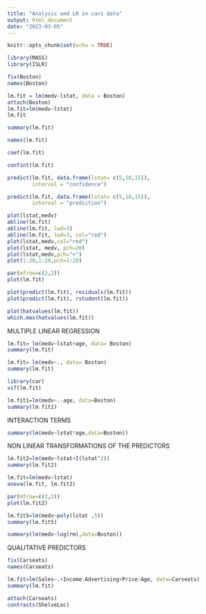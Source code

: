 ---
title: "Analysis and LR in cars data"
output: html_document
date: "2023-03-05"
---

```{r setup, include=FALSE}
knitr::opts_chunk$set(echo = TRUE)
```


```{r cars}
library(MASS)
library(ISLR)
```

```{r}
fix(Boston)
names(Boston)
```

```{r}
lm.fit = lm(medv~lstat, data = Boston)
attach(Boston)
lm.fit=lm(medv~lstat)
lm.fit

```

```{r}
summary(lm.fit)
```

```{r}
names(lm.fit)
```

```{r}
coef(lm.fit)
```

```{r}
confint(lm.fit)
```

```{r}
predict(lm.fit, data.frame(lstat= c(5,10,15)),
        interval = "confidence")
```

```{r}
predict(lm.fit, data.frame(lstat= c(5,10,15)),
        interval = "prediction")
```

```{r}
plot(lstat,medv)
abline(lm.fit)
abline(lm.fit, lwd=3)
abline(lm.fit, lwd=3, col="red")
plot(lstat,medv,col="red")
plot(lstat, medv, pch=20)
plot(lstat,medv,pch="+")
plot(1:20,1:20,pch=1:20)
```

```{r}
par(mfrow=c(2,2))
plot(lm.fit)
```

```{r}
plot(predict(lm.fit), residuals(lm.fit))
plot(predict(lm.fit), rstudent(lm.fit))
```

```{r}
plot(hatvalues(lm.fit))
which.max(hatvalues(lm.fit))
```

MULTIPLE LINEAR REGRESSION

```{r}
lm.fit= lm(medv~lstat+age, data= Boston)
summary(lm.fit)
```

```{r}
lm.fit= lm(medv~., data= Boston)
summary(lm.fit)
```

```{r}
library(car)
vif(lm.fit)
```

```{r}
lm.fit1=lm(medv~.-age, data=Boston)
summary(lm.fit1)
```

INTERACTION TERMS

```{r}
summary(lm(medv~lstat*age,data=Boston))
```

NON LINEAR TRANSFORMATIONS OF THE PREDICTORS

```{r}
lm.fit2=lm(medv~lstat+I(lstat^2))
summary(lm.fit2)
```

```{r}
lm.fit=lm(medv~lstat)
anova(lm.fit, lm.fit2)
```

```{r}
par(mfrow=c(2,2))
plot(lm.fit2)
```

```{r}
lm.fit5=lm(medv~poly(lstat ,5))
summary(lm.fit5)
```

```{r}
summary(lm(medv~log(rm),data=Boston))
```

QUALITATIVE PREDICTORS

```{r}
fix(Carseats)
names(Carseats)
```

```{r}
lm.fit=lm(Sales~.+Income:Advertising+Price:Age, data=Carseats)
summary(lm.fit)
```

```{r}
attach(Carseats)
contrasts(ShelveLoc)
```


